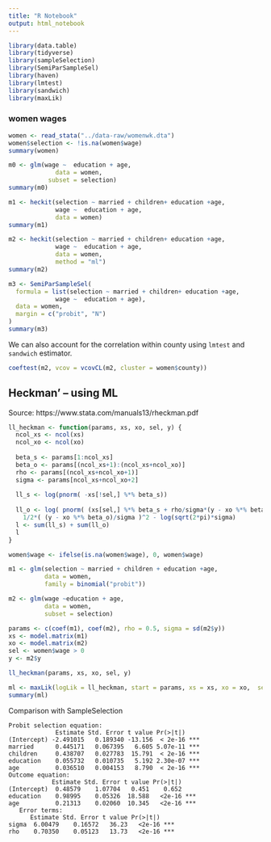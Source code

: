 ```yaml
---
title: "R Notebook"
output: html_notebook
---
```



```r
library(data.table)
library(tidyverse)
library(sampleSelection)
library(SemiParSampleSel)
library(haven)
library(lmtest)
library(sandwich)
library(maxLik)
```

### women wages

```r
women <- read_stata("../data-raw/womenwk.dta") 
women$selection <- !is.na(women$wage)
summary(women)
```


```r
m0 <- glm(wage ~  education + age, 
             data = women,
           subset = selection)
summary(m0)
```

```r
m1 <- heckit(selection ~ married + children+ education +age,
             wage ~  education + age, 
             data = women)
summary(m1)
```

```r
m2 <- heckit(selection ~ married + children+ education +age,
             wage ~  education + age, 
             data = women,
             method = "ml")
summary(m2)
```

```r
m3 <- SemiParSampleSel(
  formula = list(selection ~ married + children+ education +age,
             wage ~  education + age),
  data = women,
  margin = c("probit", "N")
)
summary(m3)
```

We can also account for the correlation within county using `lmtest` and `sandwich` estimator.

```r
coeftest(m2, vcov = vcovCL(m2, cluster = women$county))
```


## Heckman' -- using ML

Source: https://www.stata.com/manuals13/rheckman.pdf


```r
ll_heckman <- function(params, xs, xo, sel, y) {
  ncol_xs <- ncol(xs)
  ncol_xo <- ncol(xo)
  
  beta_s <- params[1:ncol_xs]
  beta_o <- params[(ncol_xs+1):(ncol_xs+ncol_xo)]
  rho <- params[(ncol_xs+ncol_xo+1)]
  sigma <- params[ncol_xs+ncol_xo+2]
  
  ll_s <- log(pnorm( -xs[!sel,] %*% beta_s))
  
  ll_o <- log( pnorm( (xs[sel,] %*% beta_s + rho/sigma*(y - xo %*% beta_o)) / (sqrt(1-rho^2)) ) ) - 
    1/2*( (y - xo %*% beta_o)/sigma )^2 - log(sqrt(2*pi)*sigma)
  l <- sum(ll_s) + sum(ll_o)
  l
}


```


```r
women$wage <- ifelse(is.na(women$wage), 0, women$wage)

m1 <- glm(selection ~ married + children + education +age,
          data = women,
          family = binomial("probit"))

m2 <- glm(wage ~education + age,
          data = women,
          subset = selection)

params <- c(coef(m1), coef(m2), rho = 0.5, sigma = sd(m2$y))
xs <- model.matrix(m1)
xo <- model.matrix(m2)
sel <- women$wage > 0
y <- m2$y

ll_heckman(params, xs, xo, sel, y)

```

```r
ml <- maxLik(logLik = ll_heckman, start = params, xs = xs, xo = xo,  sel = sel, y= y, method = "NR")
summary(ml)
```


Comparison with SampleSelection

```
Probit selection equation:
             Estimate Std. Error t value Pr(>|t|)    
(Intercept) -2.491015   0.189340 -13.156  < 2e-16 ***
married      0.445171   0.067395   6.605 5.07e-11 ***
children     0.438707   0.027783  15.791  < 2e-16 ***
education    0.055732   0.010735   5.192 2.30e-07 ***
age          0.036510   0.004153   8.790  < 2e-16 ***
Outcome equation:
            Estimate Std. Error t value Pr(>|t|)    
(Intercept)  0.48579    1.07704   0.451    0.652    
education    0.98995    0.05326  18.588   <2e-16 ***
age          0.21313    0.02060  10.345   <2e-16 ***
   Error terms:
      Estimate Std. Error t value Pr(>|t|)    
sigma  6.00479    0.16572   36.23   <2e-16 ***
rho    0.70350    0.05123   13.73   <2e-16 ***
```




